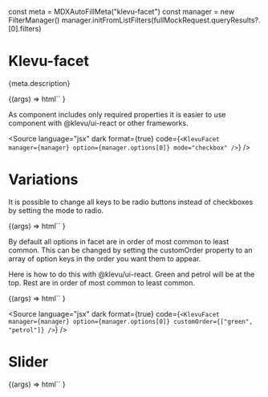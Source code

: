 const meta = MDXAutoFillMeta("klevu-facet")
const manager = new FilterManager()
manager.initFromListFilters(fullMockRequest.queryResults?.[0].filters)

<Meta title="Components/Facet" component="klevu-facet" argTypes={meta.argTypes} parameters={meta.parameters} />

# Klevu-facet

<Description>{meta.description}</Description>

<Canvas>
  <Story
    name="Facet"
    args={{
      manager: manager,
      option: manager.options[0],
      mode: "checkbox",
    }}
  >
    {(args) =>
      html`<klevu-facet
        accordion=${ifDefined(args.accordion)}
        accordion-start-open=${ifDefined(args.accordionStartOpen)}
        .customOrder=${args.customOrder}
        .manager=${args.manager}
        mode=${ifDefined(args.mode)}
        .option=${args.option}
        .slider=${args.slider}
      ></klevu-facet>`
    }
  </Story>
</Canvas>

As component includes only required properties it is easier to use component with @klevu/ui-react or other frameworks.

<Source
  language="jsx"
  dark
  format={true}
  code={`
  <KlevuFacet    
    manager={manager}
    option={manager.options[0]}
    mode="checkbox"
  />
`}
/>

<ArgsTable story="Facet" />

# Variations

It is possible to change all keys to be radio buttons instead of checkboxes by setting the mode to radio.

<Canvas>
  <Story
    name="Facet with radio"
    args={{
      manager: manager,
      option: manager.options[0],
      mode: "radio",
    }}
  >
    {(args) =>
      html`<klevu-facet
        accordion=${ifDefined(args.accordion)}
        accordion-start-open=${ifDefined(args.accordionStartOpen)}
        .customOrder=${args.customOrder}
        .manager=${args.manager}
        mode=${ifDefined(args.mode)}
        .option=${args.option}
        .slider=${args.slider}
      ></klevu-facet>`
    }
  </Story>
</Canvas>

By default all options in facet are in order of most common to least common. This can be changed by setting the customOrder property to an array of option keys in the order you want them to appear.

Here is how to do this with @klevu/ui-react. Green and petrol will be at the top. Rest are in order of most common to least common.

<Canvas withSource="none">
  <Story
    name="Custom order"
    args={{
      manager: manager,
      option: manager.options[0],
      customOrder: ["green", "petrol"],
    }}
  >
    {(args) =>
      html`<klevu-facet .customOrder=${args.customOrder} .manager=${args.manager} .option=${args.option}></klevu-facet>`
    }
  </Story>
</Canvas>

<Source
  language="jsx"
  dark
  format={true}
  code={`
  <KlevuFacet    
    manager={manager}
    option={manager.options[0]}
    customOrder={["green", "petrol"]}
  />
  `}
/>

# Slider

<Canvas withSource="none">
  <Story
    name="Slider"
    args={{
      manager: manager,
      option: manager.options[0],
      customOrder: ["green", "petrol"],
    }}
  >
    {(args) =>
      html`<klevu-facet .customOrder=${args.customOrder} .manager=${args.manager} .option=${args.option}></klevu-facet>`
    }
  </Story>
</Canvas>
